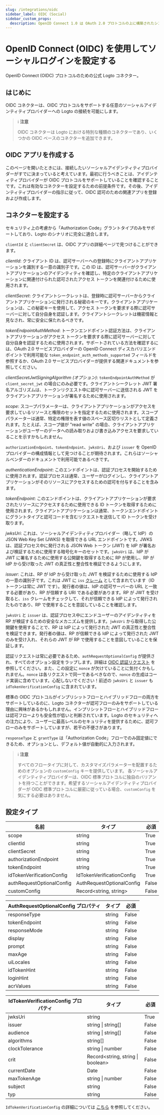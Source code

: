 ```yaml
---
slug: /integrations/oidc
sidebar_label: OIDC (Social)
sidebar_custom_props:
  description: OpenID Connect 1.0 は OAuth 2.0 プロトコルの上に構築されたシンプルなアイデンティティレイヤーです。
---
```



# OpenID Connect (OIDC) を使用してソーシャルログインを設定する

OpenID Connect (OIDC) プロトコルのための公式 Logto コネクター。

<GuideTip />

## はじめに

OIDC コネクターは、OIDC プロトコルをサポートする任意のソーシャルアイデンティティプロバイダーへの Logto の接続を可能にします。

> ℹ️ **注意**
>
> OIDC コネクターは Logto における特別な種類のコネクターであり、いくつかの OIDC ベースのコネクターを追加できます。

## OIDC アプリを作成する

このページを開いたときには、接続したいソーシャルアイデンティティプロバイダーがすでに決まっていると考えています。最初に行うべきことは、アイデンティティプロバイダーが OIDC プロトコルをサポートしていることを確認することです。これは有効なコネクターを設定するための前提条件です。その後、アイデンティティプロバイダーの指示に従って、OIDC 認可のための関連アプリを登録および作成します。

## コネクターを設定する

セキュリティ上の考慮から「Authorization Code」グラントタイプのみをサポートしており、Logto のシナリオに完全に適合します。

`clientId` と `clientSecret` は、OIDC アプリの詳細ページで見つけることができます。

_clientId_: クライアント ID は、認可サーバーへの登録時にクライアントアプリケーションを識別する一意の識別子です。この ID は、認可サーバーがクライアントアプリケーションのアイデンティティを確認し、特定のクライアントアプリケーションに関連付けられた認可されたアクセス トークンを関連付けるために使用されます。

_clientSecret_: クライアントシークレットは、登録時に認可サーバーからクライアントアプリケーションに発行される秘密のキーです。クライアントアプリケーションは、この秘密キーを使用して、アクセス トークンを要求する際に認可サーバーに対して自分自身を認証します。クライアントシークレットは機密情報と見なされ、常に安全に保たれるべきです。

_tokenEndpointAuthMethod_: トークンエンドポイント認証方法は、クライアントアプリケーションがアクセス トークンを要求する際に認可サーバーに対して自分自身を認証するために使用されます。サポートされている方法を確認するには、OAuth 2.0 サービスプロバイダーの OpenID Connect ディスカバリエンドポイントで利用可能な `token_endpoint_auth_methods_supported` フィールドを参照するか、OAuth 2.0 サービスプロバイダーが提供する関連ドキュメントを参照してください。

_clientSecretJwtSigningAlgorithm (オプション)_: `tokenEndpointAuthMethod` が `client_secret_jwt` の場合にのみ必要です。クライアントシークレット JWT 署名アルゴリズムは、トークンリクエスト中に認可サーバーに送信される JWT をクライアントアプリケーションが署名するために使用されます。

_scope_: スコープパラメーターは、クライアントアプリケーションがアクセスを要求しているリソースと権限のセットを指定するために使用されます。スコープパラメーターは通常、特定の権限を表す値のスペース区切りリストとして定義されます。たとえば、スコープ値が "read write" の場合、クライアントアプリケーションがユーザーのデータへの読み取りおよび書き込みアクセスを要求していることを示すかもしれません。

`authorizationEndpoint`、`tokenEndpoint`、`jwksUri`、および `issuer` を OpenID プロバイダーの構成情報として見つけることが期待されます。これらはソーシャルベンダーのドキュメントで利用可能であるべきです。

_authenticationEndpoint_: このエンドポイントは、認証プロセスを開始するために使用されます。認証プロセスは通常、ユーザーがログインし、クライアントアプリケーションがそのリソースにアクセスするための認可を付与することを含みます。

_tokenEndpoint_: このエンドポイントは、クライアントアプリケーションが要求されたリソースにアクセスするために使用できる ID トークンを取得するために使用されます。クライアントアプリケーションは通常、トークンエンドポイントにグラントタイプと認可コードを含むリクエストを送信して ID トークンを受け取ります。

_jwksUri_: これは、ソーシャルアイデンティティプロバイダー（略して IdP）の JSON Web Key Set (JWKS) を取得できる URL エンドポイントです。JWKS は、認証プロセス中に発行される JSON Web トークン (JWT) を IdP が署名および検証するために使用する暗号化キーのセットです。`jwksUri` は、IdP が JWT に署名するために使用する公開鍵を取得するために RP が使用し、RP が IdP から受け取った JWT の真正性と整合性を検証できるようにします。

_issuer_: これは、RP が IdP から受け取った JWT を検証するために使用する IdP の一意の識別子です。これは JWT に `iss` [クレーム](https://www.rfc-editor.org/rfc/rfc7519#section-4) として含まれています（ID トークンは常に JWT です）。発行者の値は、IdP の認可サーバーの URL と一致する必要があり、RP が信頼する URI である必要があります。RP が JWT を受け取ると、`iss` クレームをチェックして、それが信頼できる IdP によって発行されたものであり、RP で使用することを意図していることを確認します。

`jwksUri` と `issuer` は、認証プロセス中にエンドユーザーのアイデンティティを RP が検証するための安全なメカニズムを提供します。`jwksUri` から取得した公開鍵を使用することで、RP は IdP によって発行された JWT の真正性と整合性を検証できます。発行者の値は、RP が信頼できる IdP によって発行された JWT のみを受け入れ、それらの JWT が RP で使用することを意図していることを保証します。

認証リクエストは常に必要であるため、`authRequestOptionalConfig` が提供され、すべてのオプション設定をラップします。詳細は [OIDC 認証リクエスト](https://openid.net/specs/openid-connect-core-1_0.html#AuthRequest) を参照してください。また、この設定に `nonce` が欠けていることに気付くかもしれません。`nonce` は各リクエストで同一であるべきなので、`nonce` の生成はコード実装に含めています。心配しないでください！前述の `jwksUri` と `issuer` も `idTokenVerificationConfig` に含まれています。

標準の OIDC プロトコルがインプリシットフローとハイブリッドフローの両方をサポートしているのに、Logto コネクターが認可フローのみをサポートしている理由に興味があるかもしれません。インプリシットフローとハイブリッドフローは認可フローよりも安全性が低いと判断されています。Logto のセキュリティへの注力により、ユーザーに最高レベルのセキュリティを提供するために、認可フローのみをサポートしていますが、若干の不便さがあります。

`responseType` と `grantType` は「Authorization Code」フローでのみ固定値にできるため、オプションとし、デフォルト値が自動的に入力されます。

> ℹ️ **注意**
>
> すべてのフロータイプに対して、カスタマイズパラメーターを配置するためのオプションの `customConfig` キーを提供しています。
> 各ソーシャルアイデンティティプロバイダーは、OIDC 標準プロトコルに独自のバリアントを持つことができます。希望するソーシャルアイデンティティプロバイダーが OIDC 標準プロトコルに厳密に従っている場合、`customConfig` を気にする必要はありません。

## 設定タイプ

| 名前                      | タイプ                    | 必須  |
| ------------------------- | ------------------------- | ----- |
| scope                     | string                    | True  |
| clientId                  | string                    | True  |
| clientSecret              | string                    | True  |
| authorizationEndpoint     | string                    | True  |
| tokenEndpoint             | string                    | True  |
| idTokenVerificationConfig | IdTokenVerificationConfig | True  |
| authRequestOptionalConfig | AuthRequestOptionalConfig | False |
| customConfig              | Record\<string, string>   | False |

| AuthRequestOptionalConfig プロパティ | タイプ | 必須  |
| ------------------------------------ | ------ | ----- |
| responseType                         | string | False |
| tokenEndpoint                        | string | False |
| responseMode                         | string | False |
| display                              | string | False |
| prompt                               | string | False |
| maxAge                               | string | False |
| uiLocales                            | string | False |
| idTokenHint                          | string | False |
| loginHint                            | string | False |
| acrValues                            | string | False |

| IdTokenVerificationConfig プロパティ | タイプ                             | 必須  |
| ------------------------------------ | ---------------------------------- | ----- |
| jwksUri                              | string                             | True  |
| issuer                               | string \| string[]                 | False |
| audience                             | string \| string[]                 | False |
| algorithms                           | string[]                           | False |
| clockTolerance                       | string \| number                   | False |
| crit                                 | Record\<string, string \| boolean> | False |
| currentDate                          | Date                               | False |
| maxTokenAge                          | string \| number                   | False |
| subject                              | string                             | False |
| typ                                  | string                             | False |

`IdTokenVerificationConfig` の詳細については [こちら](https://github.com/panva/jose/blob/main/docs/jwt/verify/interfaces/JWTVerifyOptions.md) を参照してください。
